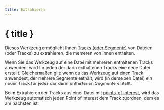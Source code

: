 ```yaml
---
title: Extrahieren
---
```


<script>
</script>

# <Ungroup size="24" class="inline-block" style="margin-bottom: 5px" /> { title }

Dieses Werkzeug ermöglicht Ihnen [Tracks (oder Segmente)](../gpx) von Dateien (oder Tracks) zu extrahieren, die mehreren von ihnen enthalten.

<div class="flex flex-row justify-center">
    <Extract class="text-foreground p-3 border rounded-md shadow-lg" />
</div>

Wenn Sie das Werkzeug auf eine Datei mit mehreren enthaltenen Tracks anwenden, wird für jeden der darin enthaltenen Tracks eine neue Datei erstellt.
Gleichermaßen gilt: wenn du das Werkzeug auf einen Track anwendest, der mehrere Segmente enthält, wird (in derselben Datei) ein neuer Track für jedes der darin enthaltenen Segmente erstellt.

<DocsNote>

Beim Extrahieren der Tracks aus einer Datei mit <a href="../gpx">points-of-interest</a>, wird das Werkzeug automatisch jeden Point of Interest dem Track zuordnen, dem es am nächsten ist.

</DocsNote>

